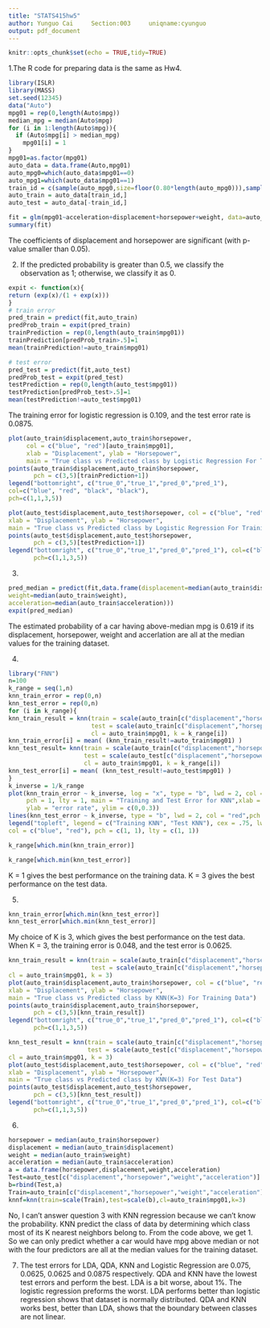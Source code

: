 ```yaml
---
title: "STATS415hw5"
author: Yunguo Cai     Section:003     uniqname:cyunguo
output: pdf_document
---
```


```r
knitr::opts_chunk$set(echo = TRUE,tidy=TRUE)
```
1.The R code for preparing data is the same as Hw4.
```r
library(ISLR)
library(MASS)
set.seed(12345)
data("Auto")
mpg01 = rep(0,length(Auto$mpg)) 
median_mpg = median(Auto$mpg) 
for (i in 1:length(Auto$mpg)){
  if (Auto$mpg[i] > median_mpg)
    mpg01[i] = 1
}
mpg01=as.factor(mpg01)
auto_data = data.frame(Auto,mpg01)
auto_mpg0=which(auto_data$mpg01==0)
auto_mpg1=which(auto_data$mpg01==1)
train_id = c(sample(auto_mpg0,size=floor(0.80*length(auto_mpg0))),sample(auto_mpg1,size=floor(0.80*length(auto_mpg1))))
auto_train = auto_data[train_id,]
auto_test = auto_data[-train_id,]
```

```r
fit = glm(mpg01~acceleration+displacement+horsepower+weight, data=auto_train, family = binomial) 
summary(fit)
```
The coefficients of displacement and horsepower are significant (with p-value smaller than 0.05).

2. If the predicted probability is greater than 0.5, we classify the observation as 1; otherwise, we classify it as 0.
```r
expit <- function(x){
return (exp(x)/(1 + exp(x)))
}
# train error
pred_train = predict(fit,auto_train) 
predProb_train = expit(pred_train) 
trainPrediction = rep(0,length(auto_train$mpg01))
trainPrediction[predProb_train>.5]=1
mean(trainPrediction!=auto_train$mpg01)
```

```r
# test error
pred_test = predict(fit,auto_test) 
predProb_test = expit(pred_test) 
testPrediction = rep(0,length(auto_test$mpg01))
testPrediction[predProb_test>.5]=1
mean(testPrediction!=auto_test$mpg01)
```
The training error for logistic regression is 0.109, and the test error rate is 0.0875.
```r
plot(auto_train$displacement,auto_train$horsepower, 
     col = c("blue", "red")[auto_train$mpg01],
     xlab = "Displacement", ylab = "Horsepower", 
     main = "True class vs Predicted class by Logistic Regression For Training Data") 
points(auto_train$displacement,auto_train$horsepower,
       pch = c(3,5)[trainPrediction+1]) 
legend("bottomright", c("true_0","true_1","pred_0","pred_1"),
col=c("blue", "red", "black", "black"), 
pch=c(1,1,3,5))
```

```r
plot(auto_test$displacement,auto_test$horsepower, col = c("blue", "red")[auto_test$mpg01],
xlab = "Displacement", ylab = "Horsepower",
main = "True class vs Predicted class by Logistic Regression For Training Data")
points(auto_test$displacement,auto_test$horsepower, 
       pch = c(3,5)[testPrediction+1])
legend("bottomright", c("true_0","true_1","pred_0","pred_1"), col=c("blue", "red", "black", "black"), 
       pch=c(1,1,3,5))
```
3.
```r
pred_median = predict(fit,data.frame(displacement=median(auto_train$displacement),                                    horsepower=median(auto_train$horsepower),
weight=median(auto_train$weight),
acceleration=median(auto_train$acceleration))) 
expit(pred_median)
```
The estimated probability of a car having above-median mpg is 0.619 if its displacement, horsepower, weight and accerlation are all at the median values for the training dataset.

4.
```r
library("FNN")
n=100
k_range = seq(1,n)
knn_train_error = rep(0,n)
knn_test_error = rep(0,n)
for (i in k_range){
knn_train_result = knn(train = scale(auto_train[c("displacement","horsepower","weight","acceleration")]), 
                       test = scale(auto_train[c("displacement","horsepower","weight","acceleration")]),
                       cl = auto_train$mpg01, k = k_range[i]) 
knn_train_error[i] = mean( (knn_train_result!=auto_train$mpg01) )
knn_test_result= knn(train = scale(auto_train[c("displacement","horsepower","weight","acceleration")]), 
                     test = scale(auto_test[c("displacement","horsepower","weight","acceleration")]),
                     cl = auto_train$mpg01, k = k_range[i])
knn_test_error[i] = mean( (knn_test_result!=auto_test$mpg01) ) 
}
k_inverse = 1/k_range
plot(knn_train_error ~ k_inverse, log = "x", type = "b", lwd = 2, col = "blue",
     pch = 1, lty = 1, main = "Training and Test Error for KNN",xlab = "1/K", 
     ylab = "error rate", ylim = c(0,0.3))
lines(knn_test_error ~ k_inverse, type = "b", lwd = 2, col = "red",pch = 1, lty = 1)
legend("topleft", legend = c("Training KNN", "Test KNN"), cex = .75, lwd = c(2, 2),
col = c("blue", "red"), pch = c(1, 1), lty = c(1, 1))
```
```r
k_range[which.min(knn_train_error)]
```
```r
k_range[which.min(knn_test_error)]
```
K = 1 gives the best performance on the training data. K = 3 gives the best performance on the test data.

5.
```r
knn_train_error[which.min(knn_test_error)]
knn_test_error[which.min(knn_test_error)]
```
My choice of K is 3, which gives the best performance on the test data. When K = 3, the training error is 0.048, and the test error is 0.0625.
```r
knn_train_result = knn(train = scale(auto_train[c("displacement","horsepower","weight","acceleration")]), 
                       test = scale(auto_train[c("displacement","horsepower","weight","acceleration")]),
cl = auto_train$mpg01, k = 3)
plot(auto_train$displacement,auto_train$horsepower, col = c("blue", "red")[auto_train$mpg01],
xlab = "Displacement", ylab = "Horsepower",
main = "True class vs Predicted class by KNN(K=3) For Training Data")
points(auto_train$displacement,auto_train$horsepower, 
       pch = c(3,5)[knn_train_result])
legend("bottomright", c("true_0","true_1","pred_0","pred_1"), col=c("blue", "red", "black", "black"), 
       pch=c(1,1,3,5))
```
```r
knn_test_result = knn(train = scale(auto_train[c("displacement","horsepower","weight","acceleration")]), 
                      test = scale(auto_test[c("displacement","horsepower","weight","acceleration")]),
cl = auto_train$mpg01, k = 3)
plot(auto_test$displacement,auto_test$horsepower, col = c("blue", "red")[auto_test$mpg01],
xlab = "Displacement", ylab = "Horsepower",
main = "True class vs Predicted class by KNN(K=3) For Test Data")
points(auto_test$displacement,auto_test$horsepower, 
       pch = c(3,5)[knn_test_result])
legend("bottomright", c("true_0","true_1","pred_0","pred_1"), col=c("blue", "red", "black", "black"), 
       pch=c(1,1,3,5))
```

6.
```r
horsepower = median(auto_train$horsepower)
displacement = median(auto_train$displacement)
weight = median(auto_train$weight)
acceleration = median(auto_train$acceleration)
a = data.frame(horsepower,displacement,weight,acceleration)
Test=auto_test[c("displacement","horsepower","weight","acceleration")]
b=rbind(Test,a)
Train=auto_train[c("displacement","horsepower","weight","acceleration")]
knnf=knn(train=scale(Train),test=scale(b),cl=auto_train$mpg01,k=3)
```

No, I can't answer question 3 with KNN regression because we can't know the probability. KNN predict the class of data by determining which class most of its K nearest neighbors belong to. From the code above, we get 1. So we can only predict whether a car would have mpg above median or not with the four predictors are all at the median values for the training dataset.

7. The test errors for LDA, QDA, KNN and Logistic Regression are 0.075, 0.0625, 0.0625 and 0.0875 respectively. QDA and KNN have the lowest test errors and perform the best. LDA is a bit worse, about 1%. The logistic regression preforms the worst. LDA performs better than logistic regression shows that dataset is normally distributed. QDA and KNN works best, better than LDA, shows that the boundary between classes are not linear.






